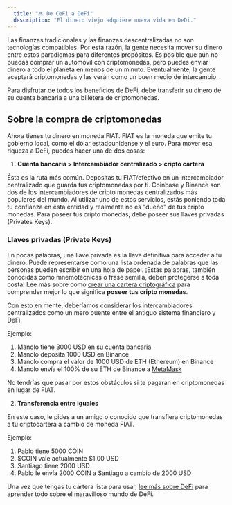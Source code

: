 ```yaml
---
  title: "🔜 De CeFi a DeFi"
  description: "El dinero viejo adquiere nueva vida en DeDi."
---
```


Las finanzas tradicionales y las finanzas descentralizadas no son tecnologías compatibles. Por esta razón, la gente necesita mover su dinero entre estos paradigmas para diferentes propósitos. Es posible que aún no puedas comprar un automóvil con criptomonedas, pero puedes enviar dinero a todo el planeta en menos de un minuto. Eventualmente, la gente aceptará criptomonedas y las verán como un buen medio de intercambio.

Para disfrutar de todos los beneficios de DeFi, debe transferir su dinero de su cuenta bancaria a una billetera de criptomonedas.

## Sobre la compra de criptomonedas

Ahora tienes tu dinero en moneda FIAT. FIAT es la moneda que emite tu gobierno local, como el dólar estadounidense y el euro. Para mover esa riqueza a DeFi, puedes hacer una de dos cosas:

1. **Cuenta bancaria > Intercambiador centralizado > cripto cartera**

Ésta es la ruta más común. Depositas tu FIAT/efectivo en un intercambiador centralizado que guarda tus criptomonedas por ti. Coinbase y Binance son dos de los intercambiadores de cripto monedas centralizados más populares del mundo. Al utilizar uno de estos servicios, estás poniendo toda tu confianza en esta entidad y realmente no es "dueño" de tus cripto monedas. Para poseer tus cripto monedas, debe poseer sus llaves privadas (Privates Keys).

### Llaves privadas (Private Keys)

En pocas palabras, una llave privada es la llave definitiva para acceder a tu dinero. Puede representarse como una lista ordenada de palabras que las personas pueden escribir en una hoja de papel. ¡Estas palabras, también conocidas como mnemotécnicas o frase semilla, deben protegerse a toda costa! Lee más sobre como [crear una cartera criptográfica](/blog/metamask) para comprender mejor lo que significa **poseer tus cripto monedas**.

Con esto en mente, deberíamos considerar los intercambiadores centralizados como un mero puente entre el antiguo sistema financiero y DeFi.

Ejemplo:

1. Manolo tiene 3000 USD en su cuenta bancaria
2. Manolo deposita 1000 USD en Binance
3. Manolo compra el valor de 1000 USD de ETH (Ethereum) en Binance
4. Manolo envía el 100% de su ETH de Binance a [MetaMask](/blog/metamask)

No tendrías que pasar por estos obstáculos si te pagaran en criptomonedas en lugar de FIAT.

2. **Transferencia entre iguales**

En este caso, le pides a un amigo o conocido que transfiera criptomonedas a tu criptocartera a cambio de moneda FIAT.

Ejemplo:

1. Pablo tiene 5000 COIN
2. $COIN vale actualmente $1.00 USD
3. Santiago tiene 2000 USD
4. Pablo le envía 2000 COIN a Santiago a cambio de 2000 USD

Una vez que tengas tu cartera lista para usar, [lee más sobre DeFi](/blog/defi) para aprender todo sobre el maravilloso mundo de DeFi.